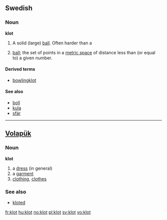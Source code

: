 ==Swedish==

===Noun===
{{sv-noun-n-zero}}
'''klot''' {{n}}

# A solid (large) [[ball]]. Often harder than a ''{{l|sv|boll}}''
# {{mathematics|lang=sv}} [[ball]]; the set of points in a [[metric space]] of distance less than (or equal to) a given number.

====Derived terms====
*[[bowlingklot]]

====See also====
*[[boll]]
*[[kula]]
*[[sfär]]

----

==[[Volapük]]==

===Noun===
'''klot'''

# a [[dress]] (in general)
# a [[garment]]
# [[clothing]], [[clothes]]

===See also===
*[[kloted]]

[[fr:klot]]
[[hu:klot]]
[[no:klot]]
[[pl:klot]]
[[sv:klot]]
[[vo:klot]]